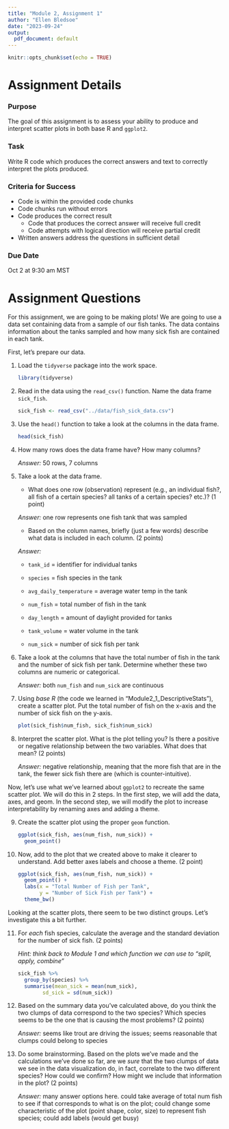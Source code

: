 ```yaml
---
title: "Module 2, Assignment 1"
author: "Ellen Bledsoe"
date: "2023-09-24"
output:
  pdf_document: default
---
```


```r
knitr::opts_chunk$set(echo = TRUE)
```

# Assignment Details

### Purpose

The goal of this assignment is to assess your ability to produce and interpret scatter plots in both base R and `ggplot2`.

### Task

Write R code which produces the correct answers and text to correctly interpret the plots produced.

### Criteria for Success

-   Code is within the provided code chunks
-   Code chunks run without errors
-   Code produces the correct result
    -   Code that produces the correct answer will receive full credit
    -   Code attempts with logical direction will receive partial credit
-   Written answers address the questions in sufficient detail

### Due Date

Oct 2 at 9:30 am MST

# Assignment Questions

For this assignment, we are going to be making plots! We are going to use a data set containing data from a sample of our fish tanks. The data contains information about the tanks sampled and how many sick fish are contained in each tank.

First, let's prepare our data.

1.  Load the `tidyverse` package into the work space.

    ```r
    library(tidyverse)
    ```

2.  Read in the data using the `read_csv()` function. Name the data frame `sick_fish`.

    ```r
    sick_fish <- read_csv("../data/fish_sick_data.csv")
    ```

3.  Use the `head()` function to take a look at the columns in the data frame.

    ```r
    head(sick_fish)
    ```

4.  How many rows does the data frame have? How many columns?

    *Answer:* 50 rows, 7 columns

5.  Take a look at the data frame.

    -   What does one row (observation) represent (e.g., an individual fish?, all fish of a certain species? all tanks of a certain species? etc.)? (1 point)

    *Answer:* one row represents one fish tank that was sampled

    -   Based on the column names, briefly (just a few words) describe what data is included in each column. (2 points)

    *Answer:*

    -   `tank_id` = identifier for individual tanks

    -   `species` = fish species in the tank

    -   `avg_daily_temperature` = average water temp in the tank

    -   `num_fish` = total number of fish in the tank

    -   `day_length` = amount of daylight provided for tanks

    -   `tank_volume` = water volume in the tank

    -   `num_sick` = number of sick fish per tank

6.  Take a look at the columns that have the total number of fish in the tank and the number of sick fish per tank. Determine whether these two columns are numeric or categorical.

    *Answer:* both `num_fish` and `num_sick` are continuous

7.  Using *base R* (the code we learned in "Module2_1_DescriptiveStats"), create a scatter plot. Put the total number of fish on the x-axis and the number of sick fish on the y-axis.

    ```r
    plot(sick_fish$num_fish, sick_fish$num_sick)
    ```

8.  Interpret the scatter plot. What is the plot telling you? Is there a positive or negative relationship between the two variables. What does that mean? (2 points)

    *Answer:* negative relationship, meaning that the more fish that are in the tank, the fewer sick fish there are (which is counter-intuitive).

Now, let's use what we've learned about `ggplot2` to recreate the same scatter plot. We will do this in 2 steps. In the first step, we will add the data, axes, and geom. In the second step, we will modify the plot to increase interpretability by renaming axes and adding a theme.

9.  Create the scatter plot using the proper `geom` function.

    ```r
    ggplot(sick_fish, aes(num_fish, num_sick)) +
      geom_point()
    ```

10. Now, add to the plot that we created above to make it clearer to understand. Add better axes labels and choose a theme. (2 point)

    ```r
    ggplot(sick_fish, aes(num_fish, num_sick)) +
      geom_point() + 
      labs(x = "Total Number of Fish per Tank",
           y = "Number of Sick Fish per Tank") +
      theme_bw()
    ```

Looking at the scatter plots, there seem to be two distinct groups. Let's investigate this a bit further.

11. For *each* fish species, calculate the average and the standard deviation for the number of sick fish. (2 points)

    *Hint: think back to Module 1 and which function we can use to "split, apply, combine"*

    ```r
    sick_fish %>% 
      group_by(species) %>% 
      summarise(mean_sick = mean(num_sick),
            sd_sick = sd(num_sick))
    ```

12. Based on the summary data you've calculated above, do you think the two clumps of data correspond to the two species? Which species seems to be the one that is causing the most problems? (2 points)

    *Answer:* seems like trout are driving the issues; seems reasonable that clumps could belong to species

13. Do some brainstorming. Based on the plots we've made and the calculations we've done so far, are we *sure* that the two clumps of data we see in the data visualization do, in fact, correlate to the two different species? How could we confirm? How might we include that information in the plot? (2 points)

    *Answer:* many answer options here. could take average of total num fish to see if that corresponds to what is on the plot; could change some characteristic of the plot (point shape, color, size) to represent fish species; could add labels (would get busy)
